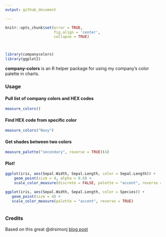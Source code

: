 ```yaml
---
output: github_document

---
```


```r
knitr::opts_chunk$set(error = TRUE,
                      fig.align = 'center',
                      collapse = TRUE)



library(companycolors)
library(ggplot2)
```


**company-colors** is an R helper package for using my company's color palette in charts.

### Usage

#### Pull list of company colors and HEX codes

```r
measure_colors()
```

#### Find HEX code from specific color
```r
measure_colors("Navy")
```

#### Get shades between two colors
```r
measure_palette("secondary", reverse = TRUE)(4)
```


#### Plot!

```r
ggplot(iris, aes(Sepal.Width, Sepal.Length, color = Sepal.Length)) +
    geom_point(size = 4, alpha = 0.6) +
    scale_color_measure(discrete = FALSE, palette = "accent", reverse = TRUE)
```


```r
ggplot(iris, aes(Sepal.Width, Sepal.Length, color = Species)) +
   geom_point(size = 4) +
   scale_color_measure(palette = "accent", reverse = TRUE)
 
```




### Credits
Based on this great @drsimonj [blog post](https://drsimonj.svbtle.com/creating-corporate-colour-palettes-for-ggplot2)


